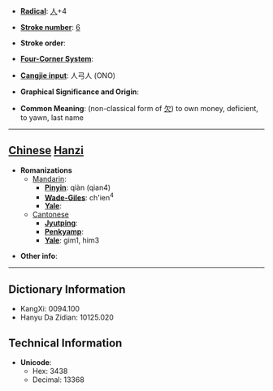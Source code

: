 * '''[[Wiktionary:Chinese radical index| Radical]]''': [[Wiktionary:Chinese radical index 人|人]]+4

* '''[[Wiktionary:Chinese total strokes index|Stroke number]]''': [[Wiktionary:Chinese total strokes index 6|6]]

* '''Stroke order''': 

* '''[[Wiktionary:Chinese four corner index|Four-Corner System]]''': 

* '''[[Wiktionary:Chinese Cangjie index|Cangjie input]]''': 人弓人 (ONO)

* '''Graphical Significance and Origin''': 

* '''Common Meaning''': (non-classical form of [[欠]]) to own money, deficient, to yawn, last name

----

== [[Chinese]] [[Hanzi]] ==

* '''Romanizations'''
** [[Mandarin]]:
*** '''[[Pinyin]]''': qiàn (qian4)
*** '''[[Wade-Giles]]''': ch'ien<sup>4</sup>
*** '''[[Yale]]''': 
**[[Cantonese]]
***'''[[Jyutping]]''':
***'''[[Penkyamp]]''': 
***'''[[Yale]]''': gim1, him3

* '''Other info''': 

----

== Dictionary Information ==

* KangXi: 0094.100
* Hanyu Da Zidian: 10125.020

== Technical Information ==

* '''Unicode''':
** Hex: 3438
** Decimal: 13368